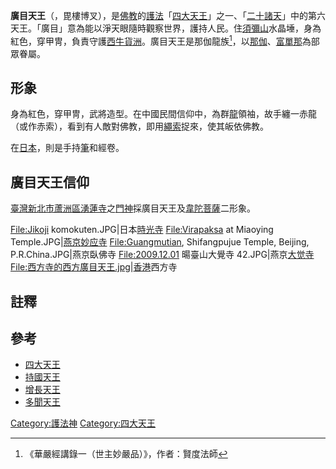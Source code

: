 {{佛教}}
'''廣目天王'''（{{lang-sa|विरूपाक्ष|Virūpākṣa}}，毘樓博叉），是[[佛教|佛教]]的[[護法神|護法]]「[[四大天王|四大天王]]」之一、「[[二十諸天|二十諸天]]」中的第六天王。「廣目」意為能以淨天眼隨時觀察世界，護持人民。住[[須彌山|須彌山]]水晶埵，身為紅色，穿甲冑，負責守護[[西牛貨洲|西牛貨洲]]。廣目天王是那伽龍族<ref>《華嚴經講錄一（世主妙嚴品）》，作者：賢度法師</ref>，以[[那伽|那伽]]、[[富單那|富單那]]為部眾眷屬。

==形象==
身為紅色，穿甲冑，武將造型。在中國民間信仰中，為群[[龍|龍]]領袖，故手纏一赤龍（或作赤索），看到有人敵對佛教，即用[[繩索|繩索]]捉來，使其皈依佛教。

在[[日本|日本]]，則是手持[[筆|筆]]和經卷。

==廣目天王信仰==
[[臺灣|臺灣]][[新北市|新北市]][[蘆洲區|蘆洲區]][[湧蓮寺|湧蓮寺]]之[[門神|門神]]採廣目天王及[[韋陀菩薩|韋陀菩薩]]二形象。

<gallery caption="各寺廟廣目天王塑像" perrow="5">
File:Jikoji komokuten.JPG|日本[[時光寺|時光寺]]
File:Virapaksa at Miaoying Temple.JPG|[[燕京|燕京]][[妙应寺|妙应寺]]
File:Guangmutian, Shifangpujue Temple, Beijing, P.R.China.JPG|燕京臥佛寺
File:2009.12.01 暘臺山大覺寺 42.JPG|燕京[[大觉寺|大觉寺]]
File:西方寺的西方廣目天王.jpg|[[香港|香港]]西方寺
</gallery>
{{commonscat|Virupaksa}}

==註釋==
{{reflist}}
==參考==
*[[四大天王|四大天王]]
*[[持國天王|持國天王]]
*[[增長天王|增長天王]]
*[[多聞天王|多聞天王]]

[[Category:護法神|Category:護法神]]
[[Category:四大天王|Category:四大天王]]